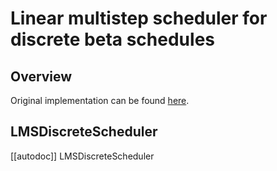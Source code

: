 <!--Copyright 2023 The HuggingFace Team. All rights reserved.

Licensed under the Apache License, Version 2.0 (the "License"); you may not use this file except in compliance with
the License. You may obtain a copy of the License at

http://www.apache.org/licenses/LICENSE-2.0

Unless required by applicable law or agreed to in writing, software distributed under the License is distributed on
an "AS IS" BASIS, WITHOUT WARRANTIES OR CONDITIONS OF ANY KIND, either express or implied. See the License for the
specific language governing permissions and limitations under the License.
-->

# Linear multistep scheduler for discrete beta schedules

## Overview

Original implementation can be found [here](https://arxiv.org/abs/2206.00364).

## LMSDiscreteScheduler
[[autodoc]] LMSDiscreteScheduler